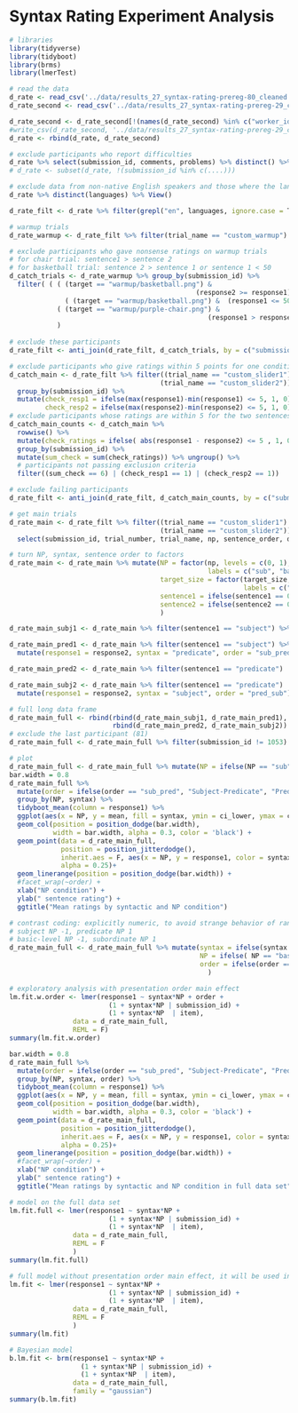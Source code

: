 # Syntax Rating Experiment Analysis

``` r
# libraries
library(tidyverse)
library(tidyboot)
library(brms)
library(lmerTest)
```

``` r
# read the data
d_rate <- read_csv('../data/results_27_syntax-rating-prereg-80_cleaned.csv')
d_rate_second <- read_csv('../data/results_27_syntax-rating-prereg-29_cleaned.csv')

d_rate_second <- d_rate_second[!(names(d_rate_second) %in% c("worker_id", "hit_id", "assignment_id"))]
#write_csv(d_rate_second, '../data/results_27_syntax-rating-prereg-29_cleaned.csv')
d_rate <- rbind(d_rate, d_rate_second)
```

``` r
# exclude participants who report difficulties 
d_rate %>% select(submission_id, comments, problems) %>% distinct() %>% View()
# d_rate <- subset(d_rate, !(submission_id %in% c(....)))

# exclude data from non-native English speakers and those where the language information is missing
d_rate %>% distinct(languages) %>% View()

d_rate_filt <- d_rate %>% filter(grepl("en", languages, ignore.case = T))
``` 

``` r
# warmup trials 
d_rate_warmup <- d_rate_filt %>% filter(trial_name == "custom_warmup")

# exclude participants who gave nonsense ratings on warmup trials 
# for chair trial: sentence1 > sentence 2
# for basketball trial: sentence 2 > sentence 1 or sentence 1 < 50
d_catch_trials <- d_rate_warmup %>% group_by(submission_id) %>%
  filter( ( ( (target == "warmup/basketball.png") & 
                                               (response2 >= response1)  ) | 
              ( (target == "warmup/basketball.png") &  (response1 <= 50) )  ) |
            ( (target == "warmup/purple-chair.png") & 
                                                  (response1 > response2 ) )
            ) 
            
# exclude these participants
d_rate_filt <- anti_join(d_rate_filt, d_catch_trials, by = c("submission_id"))

# exclude participants who give ratings within 5 points for one condition on every trial
d_catch_main <- d_rate_filt %>% filter((trial_name == "custom_slider1") |
                                      (trial_name == "custom_slider2")) %>%
  group_by(submission_id) %>% 
  mutate(check_resp1 = ifelse(max(response1)-min(response1) <= 5, 1, 0),
         check_resp2 = ifelse(max(response2)-min(response2) <= 5, 1, 0)) 
# exclude participants whose ratings are within 5 for the two sentences on every trial
d_catch_main_counts <- d_catch_main %>% 
  rowwise() %>% 
  mutate(check_ratings = ifelse( abs(response1 - response2) <= 5 , 1, 0 )) %>%
  group_by(submission_id) %>% 
  mutate(sum_check = sum(check_ratings)) %>% ungroup() %>%
  # participants not passing exclusion criteria
  filter((sum_check == 6) | (check_resp1 == 1) | (check_resp2 == 1))

# exclude failing participants 
d_rate_filt <- anti_join(d_rate_filt, d_catch_main_counts, by = c("submission_id"))
```

``` r
# get main trials
d_rate_main <- d_rate_filt %>% filter((trial_name == "custom_slider1") |
                                      (trial_name == "custom_slider2")) %>%
  select(submission_id, trial_number, trial_name, np, sentence_order, domain, item, target_size, sentence1, sentence2, response1, response2)

# turn NP, syntax, sentence order to factors 
d_rate_main <- d_rate_main %>% mutate(NP = factor(np, levels = c(0, 1),
                                                  labels = c("sub", "basic")),
                                      target_size = factor(target_size, levels = c(0, 1),
                                                           labels = c("small", "big")),
                                      sentence1 = ifelse(sentence1 == 0, "predicate", "subject"),
                                      sentence2 = ifelse(sentence2 == 0, "predicate", "subject")
                                      )

d_rate_main_subj1 <- d_rate_main %>% filter(sentence1 == "subject") %>% mutate(syntax = "subject", order = "sub_pred") # response1 is for subject NP condition in subj/pred order

d_rate_main_pred1 <- d_rate_main %>% filter(sentence1 == "subject") %>%
  mutate(response1 = response2, syntax = "predicate", order = "sub_pred") # response1 for predicate NP condition

d_rate_main_pred2 <- d_rate_main %>% filter(sentence1 == "predicate")  %>% mutate(syntax = "predicate", order = "pred_sub")# response1 for predicate NP condition in pred/subj order

d_rate_main_subj2 <- d_rate_main %>% filter(sentence1 == "predicate")  %>% 
  mutate(response1 = response2, syntax = "subject", order = "pred_sub") # response1 for subject NP condition

# full long data frame
d_rate_main_full <- rbind(rbind(d_rate_main_subj1, d_rate_main_pred1), 
                          rbind(d_rate_main_pred2, d_rate_main_subj2))
# exclude the last participant (81)
d_rate_main_full <- d_rate_main_full %>% filter(submission_id != 1053)
```

``` r
# plot
d_rate_main_full <- d_rate_main_full %>% mutate(NP = ifelse(NP == "sub", "subordinate", "basic")) 
bar.width = 0.8
d_rate_main_full %>%
  mutate(order = ifelse(order == "sub_pred", "Subject-Predicate", "Predicate-Subject")) %>%
  group_by(NP, syntax) %>% 
  tidyboot_mean(column = response1) %>% 
  ggplot(aes(x = NP, y = mean, fill = syntax, ymin = ci_lower, ymax = ci_upper)) +
  geom_col(position = position_dodge(bar.width), 
           width = bar.width, alpha = 0.3, color = 'black') +
  geom_point(data = d_rate_main_full, 
             position = position_jitterdodge(),
             inherit.aes = F, aes(x = NP, y = response1, color = syntax),
             alpha = 0.25)+
  geom_linerange(position = position_dodge(bar.width)) +
  #facet_wrap(~order) +
  xlab("NP condition") + 
  ylab(" sentence rating") +
  ggtitle("Mean ratings by syntactic and NP condition")
```

``` r
# contrast coding: explicitly numeric, to avoid strange behavior of random effects estimation
# subject NP -1, predicate NP 1
# basic-level NP -1, subordinate NP 1
d_rate_main_full <- d_rate_main_full %>% mutate(syntax = ifelse(syntax =="subject", -1, 1 ),
                                                NP = ifelse( NP == "basic", -1, 1   ),
                                                order = ifelse(order == "sub_pred", -1 , 1)
                                                  ) 
```

``` r
# exploratory analysis with presentation order main effect
lm.fit.w.order <- lmer(response1 ~ syntax*NP + order + 
                         (1 + syntax*NP | submission_id) + 
                         (1 + syntax*NP  | item),
                data = d_rate_main_full,
                REML = F)
summary(lm.fit.w.order)
```
``` r
bar.width = 0.8
d_rate_main_full %>%
  mutate(order = ifelse(order == "sub_pred", "Subject-Predicate", "Predicate-Subject")) %>%
  group_by(NP, syntax, order) %>% 
  tidyboot_mean(column = response1) %>% 
  ggplot(aes(x = NP, y = mean, fill = syntax, ymin = ci_lower, ymax = ci_upper)) +
  geom_col(position = position_dodge(bar.width), 
           width = bar.width, alpha = 0.3, color = 'black') +
  geom_point(data = d_rate_main_full, 
             position = position_jitterdodge(),
             inherit.aes = F, aes(x = NP, y = response1, color = syntax),
             alpha = 0.25)+
  geom_linerange(position = position_dodge(bar.width)) +
  #facet_wrap(~order) +
  xlab("NP condition") + 
  ylab(" sentence rating") +
  ggtitle("Mean ratings by syntactic and NP condition in full data set")
```

``` r
# model on the full data set
lm.fit.full <- lmer(response1 ~ syntax*NP + 
                         (1 + syntax*NP | submission_id) + 
                         (1 + syntax*NP  | item),
                data = d_rate_main_full,
                REML = F
                )
summary(lm.fit.full)
```


``` r
# full model without presentation order main effect, it will be used in case the order effect is not significant 
lm.fit <- lmer(response1 ~ syntax*NP + 
                         (1 + syntax*NP | submission_id) + 
                         (1 + syntax*NP  | item),
                data = d_rate_main_full,
                REML = F
                )
summary(lm.fit)
```

``` r
# Bayesian model 
b.lm.fit <- brm(response1 ~ syntax*NP + 
                  (1 + syntax*NP | submission_id) + 
                  (1 + syntax*NP  | item),
                data = d_rate_main_full,
                family = "gaussian")
summary(b.lm.fit)
```